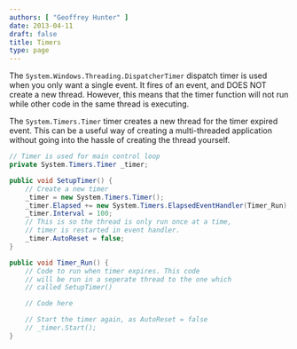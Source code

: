 ```yaml
---
authors: [ "Geoffrey Hunter" ]
date: 2013-04-11
draft: false
title: Timers
type: page
---
```



The `System.Windows.Threading.DispatcherTimer` dispatch timer is used when you only want a single event. It fires of an event, and DOES NOT create a new thread. However, this means that the timer function will not run while other code in the  same thread is executing.

The `System.Timers.Timer` timer creates a new thread for the timer expired event. This can be a useful way of creating a multi-threaded application without going into the hassle of creating the thread yourself.

```c#
// Timer is used for main control loop
private System.Timers.Timer _timer;

public void SetupTimer() {
    // Create a new timer
    _timer = new System.Timers.Timer();
    _timer.Elapsed += new System.Timers.ElapsedEventHandler(Timer_Run);
    _timer.Interval = 100;
    // This is so the thread is only run once at a time,
    // timer is restarted in event handler.
    _timer.AutoReset = false;
}

public void Timer_Run() {
    // Code to run when timer expires. This code
    // will be run in a seperate thread to the one which
    // called SetupTimer()

    // Code here

    // Start the timer again, as AutoReset = false
    // _timer.Start();
}
```